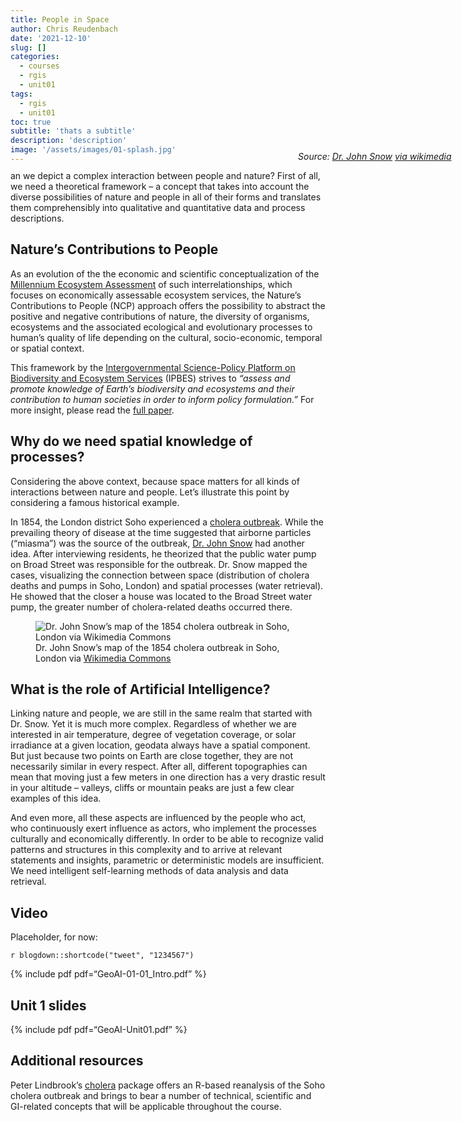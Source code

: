 ```yaml
---
title: People in Space
author: Chris Reudenbach
date: '2021-12-10'
slug: []
categories:
  - courses
  - rgis
  - unit01
tags:
  - rgis
  - unit01
toc: true
subtitle: 'thats a subtitle'
description: 'description'
image: '/assets/images/01-splash.jpg'
---
```

<style>.myDiv {margin-top: -35px;margin-right: -40%; text-align: right;}</style>
<div class="myDiv">
*Source: [Dr. John Snow](https://en.wikipedia.org/wiki/John_Snow) [via wikimedia](https://w.wiki/QtV)*
</div>
an we depict a complex interaction between people and nature? First of all, we need a theoretical framework -- a concept that takes into account the diverse possibilities of nature and people in all of their forms and translates them comprehensibly into qualitative and quantitative data and process descriptions.
<!--more-->

## Nature's Contributions to People
As an evolution of the the economic and scientific conceptualization of the [Millennium Ecosystem Assessment](https://www.millenniumassessment.org/en/index.html){target="_blank"} of such interrelationships, which focuses on economically assessable ecosystem services, the Nature's Contributions to People (NCP) approach offers the possibility to abstract the positive and negative contributions of nature, the diversity of organisms, ecosystems and the associated ecological and evolutionary processes to human's quality of life depending on the cultural, socio-economic, temporal or spatial context.

This framework by the [Intergovernmental Science-Policy Platform on Biodiversity and Ecosystem Services](https://ipbes.net/){target="_blank"} (IPBES) strives to *"assess and promote knowledge of Earth's biodiversity and ecosystems and their contribution to human societies in order to inform policy formulation."* For more insight, please read the [full paper](https://science.sciencemag.org/content/359/6373/270.full?ijkey=/vA6P5O/b2eSM&keytype=ref&siteid=sci){target="_blank"}.


## Why do we need spatial knowledge of processes?
Considering the above context, because space matters for all kinds of interactions between nature and people. Let's illustrate this point by considering a famous historical example. 

In 1854, the London district Soho experienced a [cholera outbreak](https://en.wikipedia.org/wiki/1854_Broad_Street_cholera_outbreak). While the prevailing theory of disease at the time suggested that airborne particles ("miasma") was the source of the outbreak, [Dr. John Snow](https://en.wikipedia.org/wiki/John_Snow) had another idea. After interviewing residents, he theorized that the public water pump on Broad Street was responsible for the outbreak. Dr. Snow mapped the cases, visualizing the connection between space (distribution of cholera deaths and pumps in Soho, London) and spatial processes (water retrieval). He showed that the closer a house was located to the Broad Street water pump, the greater number of cholera-related deaths occurred there.

![Dr. John Snow's map of the 1854 cholera outbreak in Soho, London via [Wikimedia Commons](https://upload.wikimedia.org/wikipedia/commons/thumb/9/92/A_map_taken_from_a_report_by_Dr._John_Snow_Wellcome_L0072917.jpg/646px-A_map_taken_from_a_report_by_Dr._John_Snow_Wellcome_L0072917.jpg){target="_blank"}](images/Snow-cholera-map.jpg)


## What is the role of Artificial Intelligence?
Linking nature and people, we are still in the same realm that started with Dr. Snow. Yet it is much more complex. Regardless of whether we are interested in air temperature, degree of vegetation coverage, or solar irradiance at a given location, geodata always have a spatial component. But just because two points on Earth are close together, they are not necessarily similar in every respect. After all, different topographies can mean that moving just a few meters in one direction has a very drastic result in your altitude -- valleys, cliffs or mountain peaks are just a few clear examples of this idea.

And even more, all these aspects are influenced by the people who act, who continuously exert influence as actors, who implement the processes culturally and economically differently. In order to be able to recognize valid patterns and structures in this complexity and to arrive at relevant statements and insights, parametric or deterministic models are insufficient. We need intelligent self-learning methods of data analysis and data retrieval.


## Video
Placeholder, for now:

`r blogdown::shortcode("tweet", "1234567")`

{% include pdf pdf="GeoAI-01-01_Intro.pdf" %}


## Unit 1 slides

{% include pdf pdf="GeoAI-Unit01.pdf" %}


## Additional resources
Peter Lindbrook's [cholera](https://github.com/lindbrook/cholera) package offers an R-based reanalysis of the Soho cholera outbreak and brings to bear a number of technical, scientific and GI-related concepts that will be applicable throughout the course.
